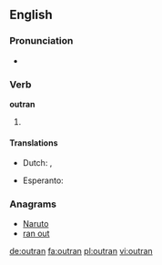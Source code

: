 ==English==

===Pronunciation===
* {{IPA|/ˈɑʊtɻæn/}}

===Verb===
'''outran'''

# {{en-simple past of|outrun}}

====Translations====
{{trans-top|Past tense of outrun}}
* Dutch: {{t+|nl|de}}, {{t+|nl|den}}
{{trans-mid}}
* Esperanto: {{t+|eo|is}}
{{trans-bottom}}

===Anagrams===
* [[Naruto#English|Naruto]]
* [[ran out#English|ran out]]

[[de:outran]]
[[fa:outran]]
[[pl:outran]]
[[vi:outran]]